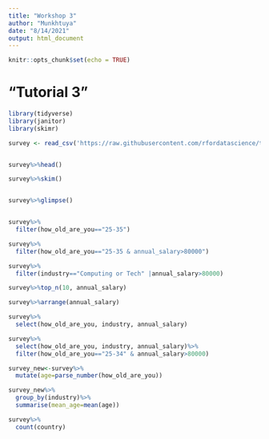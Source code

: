 ```yaml
---
title: "Workshop 3"
author: "Munkhtuya"
date: "8/14/2021"
output: html_document
---
```


```r
knitr::opts_chunk$set(echo = TRUE)
```

# "Tutorial 3"

```r
library(tidyverse)
library(janitor)
library(skimr)

survey <- read_csv('https://raw.githubusercontent.com/rfordatascience/tidytuesday/master/data/2021/2021-05-18/survey.csv')


survey%>%head()

survey%>%skim()


survey%>%glimpse()


survey%>%
  filter(how_old_are_you=="25-35")

survey%>%
  filter(how_old_are_you=="25-35 & annual_salary>80000")

survey%>%
  filter(industry=="Computing or Tech" |annual_salary>80000)

survey%>%top_n(10, annual_salary)

survey%>%arrange(annual_salary)

survey%>%
  select(how_old_are_you, industry, annual_salary)

survey%>%
  select(how_old_are_you, industry, annual_salary)%>%
  filter(how_old_are_you=="25-34" & annual_salary>80000)

survey_new<-survey%>%
  mutate(age=parse_number(how_old_are_you))

survey_new%>%
  group_by(industry)%>%
  summarise(mean_age=mean(age))

survey%>%
  count(country)

```

